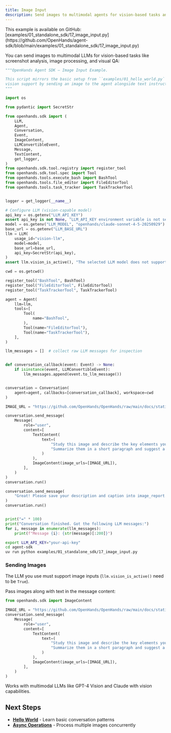 ```yaml
---
title: Image Input
description: Send images to multimodal agents for vision-based tasks and analysis.
---
```


<Note>
This example is available on GitHub: [examples/01_standalone_sdk/17_image_input.py](https://github.com/OpenHands/agent-sdk/blob/main/examples/01_standalone_sdk/17_image_input.py)
</Note>

You can send images to multimodal LLMs for vision-based tasks like screenshot analysis, image processing, and visual QA:

```python icon="python" expandable examples/01_standalone_sdk/17_image_input.py
"""OpenHands Agent SDK — Image Input Example.

This script mirrors the basic setup from ``examples/01_hello_world.py`` but adds
vision support by sending an image to the agent alongside text instructions.
"""

import os

from pydantic import SecretStr

from openhands.sdk import (
    LLM,
    Agent,
    Conversation,
    Event,
    ImageContent,
    LLMConvertibleEvent,
    Message,
    TextContent,
    get_logger,
)
from openhands.sdk.tool.registry import register_tool
from openhands.sdk.tool.spec import Tool
from openhands.tools.execute_bash import BashTool
from openhands.tools.file_editor import FileEditorTool
from openhands.tools.task_tracker import TaskTrackerTool


logger = get_logger(__name__)

# Configure LLM (vision-capable model)
api_key = os.getenv("LLM_API_KEY")
assert api_key is not None, "LLM_API_KEY environment variable is not set."
model = os.getenv("LLM_MODEL", "openhands/claude-sonnet-4-5-20250929")
base_url = os.getenv("LLM_BASE_URL")
llm = LLM(
    usage_id="vision-llm",
    model=model,
    base_url=base_url,
    api_key=SecretStr(api_key),
)
assert llm.vision_is_active(), "The selected LLM model does not support vision input."

cwd = os.getcwd()

register_tool("BashTool", BashTool)
register_tool("FileEditorTool", FileEditorTool)
register_tool("TaskTrackerTool", TaskTrackerTool)

agent = Agent(
    llm=llm,
    tools=[
        Tool(
            name="BashTool",
        ),
        Tool(name="FileEditorTool"),
        Tool(name="TaskTrackerTool"),
    ],
)

llm_messages = []  # collect raw LLM messages for inspection


def conversation_callback(event: Event) -> None:
    if isinstance(event, LLMConvertibleEvent):
        llm_messages.append(event.to_llm_message())


conversation = Conversation(
    agent=agent, callbacks=[conversation_callback], workspace=cwd
)

IMAGE_URL = "https://github.com/OpenHands/OpenHands/raw/main/docs/static/img/logo.png"

conversation.send_message(
    Message(
        role="user",
        content=[
            TextContent(
                text=(
                    "Study this image and describe the key elements you see. "
                    "Summarize them in a short paragraph and suggest a catchy caption."
                )
            ),
            ImageContent(image_urls=[IMAGE_URL]),
        ],
    )
)
conversation.run()

conversation.send_message(
    "Great! Please save your description and caption into image_report.md."
)
conversation.run()


print("=" * 100)
print("Conversation finished. Got the following LLM messages:")
for i, message in enumerate(llm_messages):
    print(f"Message {i}: {str(message)[:200]}")
```

```bash Running the Example
export LLM_API_KEY="your-api-key"
cd agent-sdk
uv run python examples/01_standalone_sdk/17_image_input.py
```

### Sending Images

<Note>The LLM you use must support image inputs (`llm.vision_is_active()` need to be `True`).</Note>

Pass images along with text in the message content:

```python highlight={14}
from openhands.sdk import ImageContent

IMAGE_URL = "https://github.com/OpenHands/OpenHands/raw/main/docs/static/img/logo.png"
conversation.send_message(
    Message(
        role="user",
        content=[
            TextContent(
                text=(
                    "Study this image and describe the key elements you see. "
                    "Summarize them in a short paragraph and suggest a catchy caption."
                )
            ),
            ImageContent(image_urls=[IMAGE_URL]),
        ],
    )
)
```

Works with multimodal LLMs like GPT-4 Vision and Claude with vision capabilities.

## Next Steps

- **[Hello World](/sdk/guides/hello-world)** - Learn basic conversation patterns
- **[Async Operations](/sdk/guides/convo-async)** - Process multiple images concurrently
